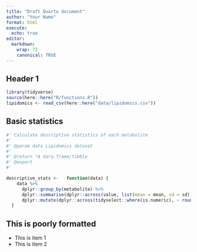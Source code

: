 ```yaml
---
title: "Draft Quarto document"
author: "Your Name"
format: html
execute:
  echo: true
editor:
  markdown: 
    wrap: 72
    canonical: TRUE
---
```


## Header 1

```r
library(tidyverse)
source(here::here("R/functions.R"))
lipidomics <- read_csv(here::here("data/lipidomics.csv"))
```

## Basic statistics



```r
#' Calculate descriptive statistics of each metabolite
#'
#' @param data Lipidomics dataset 
#'
#' @return "A dara.frame/tibble
#' @export
#'

descriptive_stats <-   function(data) {
    data %>%
      dplyr::group_by(metabolite) %>%
      dplyr::summarise(dplyr::across(value, list(mean = mean, sd = sd))) %>%
      dplyr::mutate(dplyr::across(tidyselect::where(is.numeric), ~ round(.x, digits = 1)))
  }
```

## This is poorly formatted

-   This is item 1
-   This is item 2
